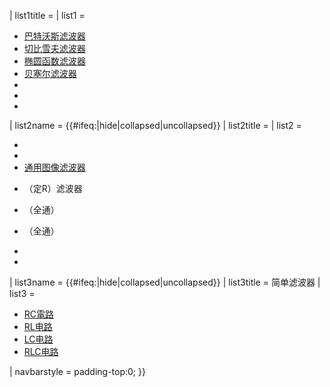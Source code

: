 {{sidebar with collapsible lists
| name = 线性模拟电子滤波器
| titlestyle = font-size:130%
| title = [[电子滤波器|线性模拟电子滤波器]]
| listtitlestyle = background:lavender; padding:2px 5px;
| liststyle = text-align:left;
| expanded = uncollapsed
| list1name = {{#ifeq:{{{filter1|show}}}|hide|collapsed|uncollapsed}}
| list1title = {{le|网络综合滤波器|Network synthesis filters}}
| list1 =
*[[巴特沃斯滤波器]]
*[[切比雪夫滤波器]]
*[[椭圆函数滤波器]]
*[[贝塞尔滤波器]]
*{{le|高斯滤波器|Gaussian filter}}
*{{le|最佳L滤波器|Optimum "L" filter}}
*{{le|林奎茨–赖利滤波器|Linkwitz–Riley filter}}

| list2name = {{#ifeq:{{{filter2|show}}}|hide|collapsed|uncollapsed}}
| list2title = {{le|图像阻抗滤波器|Image impedance filters}}
| list2 = 
*{{le|定K型滤波器|Constant k filter}}
*{{le|Ｍ推演式滤波器|m-derived filter}}
*[[General mn-type image filter|通用图像滤波器]]
*{{le|Zobel网络|Zobel network}}（定R）滤波器
*{{le|Lattice相位均衡器|Lattice phase equaliser|Lattice滤波器}}（全通）
*{{le|桥接T延迟均衡器|Bridged T delay equaliser}}（全通）
*{{le|复合图像滤波器|Composite image filter}}
*{{le|mm'型滤波器|mm'-type filter}}

| list3name = {{#ifeq:{{{filter3|show}}}|hide|collapsed|uncollapsed}}
| list3title = 简单滤波器
| list3 = 
*[[RC電路]]
*[[RL电路]]
*[[LC电路]]
*[[RLC电路]]

| navbarstyle = padding-top:0;
}}<noinclude>
{{documentation|content=
==Usage==
This template can now be invoked with parameters to show or hide specific groups of filters. Usage is as follows;

<code><nowiki>{{Linear analog electronic filter|<parameters>}}</nowiki></code>

The parameters list, separated by, pipes, can include any of the following;
{{aligned table|col2style = padding-left:2em;
|{{para|filter1|show}} | Show the network synthesis section of filters
|{{para|filter1|hide}} | Hide the network synthesis section of filters
|{{para|filter2|show}} | Show the image impedance section of filters
|{{para|filter2|hide}} | Hide the image impedance section of filters
|{{para|filter3|show}} | Show the simple filters section of filters
|{{para|filter3|hide}} | Hide the simple filters section of filters
}}
All parameters are optional.  Any order of parameters is permitted.  The default is to show the section if no parameter is specified.


[[Category:Electronics templates|Linear analog electronic filter]]
}}</noinclude>